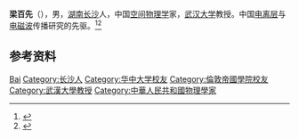 '''梁百先'''（{{bd|1911年||1996年}}），男，[[湖南|湖南]][[长沙|长沙]]人，中国[[空间物理学|空间物理学]]家，[[武汉大学|武汉大学]]教授。中国[[电离层|电离层]]与[[电磁波|电磁波]]传播研究的先驱。<ref>{{Cite book|title=湖南百科全书|author=禹舜主编; 洪期钧副主编|publisher=岳麓书社|year=1999|isbn=|location=长沙|pages=}}</ref><ref>{{Cite book|title=二十世纪中国名人辞典|author=蔡开松, 于信凤主编; 曾卓明, 周溯源, 赵书刚副主编|publisher=辽宁人民出版社|year=1991|isbn=|location=沈阳|pages=}}</ref>

== 参考资料 ==
{{reflist}}

{{中国人物小作品}}

{{Authority control}}
{{DEFAULTSORT:Liang梁}}
[[Category:梁姓|Bai]]
[[Category:长沙人|Category:长沙人]]
[[Category:华中大学校友|Category:华中大学校友]]
[[Category:倫敦帝國學院校友|Category:倫敦帝國學院校友]]
[[Category:武漢大學教授|Category:武漢大學教授]]
[[Category:中華人民共和國物理學家|Category:中華人民共和國物理學家]]